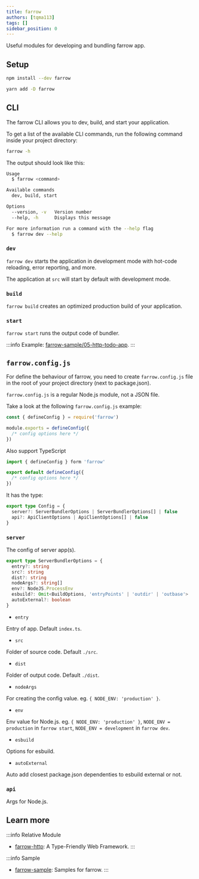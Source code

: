```yaml
---
title: farrow
authors: [tqma113]
tags: []
sidebar_position: 0
---
```



Useful modules for developing and bundling farrow app.

## Setup

<Tabs groupId="package-tool">
<TabItem value="npm" label="npm">

```bash
npm install --dev farrow
```

</TabItem>
<TabItem value="yarn" label="Yarn" default>

```bash
yarn add -D farrow
```

</TabItem>
</Tabs>

## CLI

The farrow CLI allows you to dev, build, and start your application.

To get a list of the available CLI commands, run the following command inside your project directory:

```bash
farrow -h
```

The output should look like this:

```bash
Usage
  $ farrow <command>

Available commands
  dev, build, start

Options
  --version, -v   Version number
  --help, -h      Displays this message

For more information run a command with the --help flag
  $ farrow dev --help
```

### `dev`

`farrow dev` starts the application in development mode with hot-code reloading, error reporting, and more.

The application at `src` will start by default with development mode.

### `build`

`farrow build` creates an optimized production build of your application.

### `start`

`farrow start` runs the output code of bundler.

:::info
Example: [farrow-sample/05-http-todo-app](https://github.com/tqma113/farrow-sample/tree/main/samples/05-http-todo-app).
:::

## `farrow.config.js`

For define the behaviour of farrow, you need to create `farrow.config.js` file in the root of your project directory (next to package.json).

`farrow.config.js` is a regular Node.js module, not a JSON file.

Take a look at the following `farrow.config.js` example:

```js
const { defineConfig } = require('farrow')

module.exports = defineConfig({
  /* config options here */
})
```

Also support TypeScript

```ts
import { defineConfig } form 'farrow'

export default defineConfig({
  /* config options here */
})
```

It has the type:

```ts
export type Config = {
  server?: ServerBundlerOptions | ServerBundlerOptions[] | false
  api?: ApiClientOptions | ApiClientOptions[] | false
}
```

### `server`

The config of server app(s).

```ts
export type ServerBundlerOptions = {
  entry?: string
  src?: string
  dist?: string
  nodeArgs?: string[]
  env?: NodeJS.ProcessEnv
  esbuild?: Omit<BuildOptions, 'entryPoints' | 'outdir' | 'outbase'>
  autoExternal?: boolean
}
```

* `entry`

Entry of app. Default `index.ts`.

* `src`

Folder of source code. Default `./src`.

* `dist`

Folder of output code. Default `./dist`.

* `nodeArgs`

For creating the config value. eg. `{ NODE_ENV: 'production' }`.

* `env`

Env value for Node.js. eg. `{ NODE_ENV: 'production' }`, `NODE_ENV = production` in `farrow start`, `NODE_ENV = development` in `farrow dev`.

* `esbuild`

Options for esbuild.

* `autoExternal`

Auto add closest package.json dependenties to esbuild external or not.

### `api`

Args for Node.js. 

## Learn more

:::info Relative Module
* [farrow-http](../pipeline/02-farrow-http.mdx): A Type-Friendly Web Framework.
:::

:::info Sample
* [farrow-sample](https://github.com/tqma113/farrow-sample): Samples for farrow.
:::
